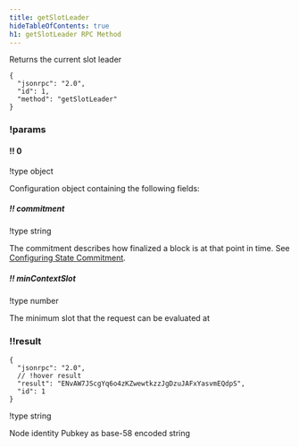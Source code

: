 ```yaml
---
title: getSlotLeader
hideTableOfContents: true
h1: getSlotLeader RPC Method
---
```


Returns the current slot leader

<APIMethod>

```jsonc !!request
{
  "jsonrpc": "2.0",
  "id": 1,
  "method": "getSlotLeader"
}
```

### !params

#### !! 0

!type object

Configuration object containing the following fields:

##### !! commitment

!type string

The commitment describes how finalized a block is at that point in time. See
[Configuring State Commitment](/docs/rpc#configuring-state-commitment).

##### !! minContextSlot

!type number

The minimum slot that the request can be evaluated at

### !!result

```jsonc !response
{
  "jsonrpc": "2.0",
  // !hover result
  "result": "ENvAW7JScgYq6o4zKZwewtkzzJgDzuJAFxYasvmEQdpS",
  "id": 1
}
```

!type string

Node identity Pubkey as base-58 encoded string

</APIMethod>
